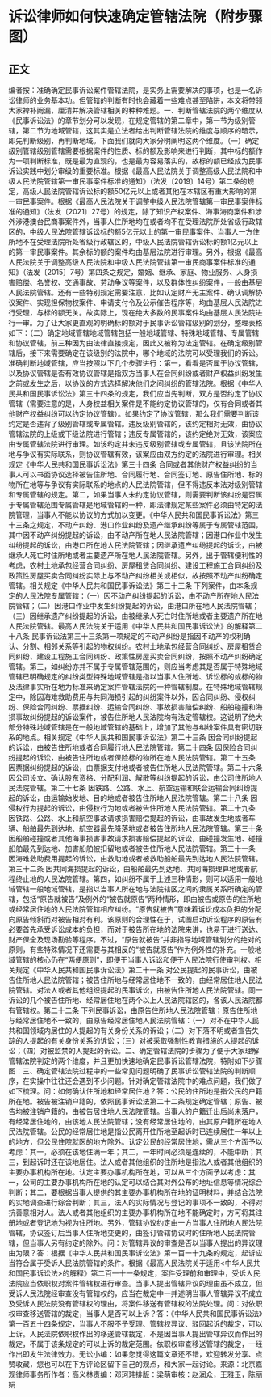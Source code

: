 # 诉讼律师如何快速确定管辖法院（附步骤图）
## 正文
编者按：准确确定民事诉讼案件管辖法院，是实务上需要解决的事项，也是一名诉讼律师的业务基本功。但管辖的判断有时也会藏着一些难点甚至陷阱，本文将带领大家裨补阙漏，厘清并解决管辖相关的种种难题。一、判断管辖法院的两个维度从《民事诉讼法》的章节划分可以发现，在规定管辖的第二章中，第一节为级别管辖，第二节为地域管辖，这其实是立法者给出判断管辖法院的维度与顺序的暗示，即先判断级别，再判断地域。下面我们就向大家分明阐明这两个维度。（一）确定级别管辖级别管辖需要根据案件的性质、标的额及影响来进行判断，其中标的额作为一项判断标准，既是最为直观的，也是最为容易落实的，故标的额已经成为民事诉讼实践中划分审级的重要标准。根据《最高人民法院关于调整高级人民法院和中级人民法院管辖第一审民事案件标准的通知》（法发〔2019〕14号）第二条的规定，高级人民法院管辖诉讼标的额50亿元以上或者其他在本辖区有重大影响的第一审民事案件。根据《最高人民法院关于调整中级人民法院管辖第一审民事案件标准的通知》（法发〔2021〕27号）的规定，除了知识产权案件、海事海商案件和涉外涉港澳台民商事案件外，当事人住所地均在或者均不在受理法院所处省级行政辖区的，中级人民法院管辖诉讼标的额5亿元以上的第一审民事案件。当事人一方住所地不在受理法院所处省级行政辖区的，中级人民法院管辖诉讼标的额1亿元以上的第一审民事案件。其余标的额的案件均由基层法院进行审理。另外，根据《最高人民法院关于调整高级人民法院和中级人民法院管辖第一审民商事案件标准的通知》（法发〔2015〕7号）第四条之规定，婚姻、继承、家庭、物业服务、人身损害赔偿、名誉权、交通事故、劳动争议等案件，以及群体性纠纷案件，一般由基层人民法院管辖。还有一些特别规定需要注意，比如认定财产无主案件、确认调解协议案件、实现担保物权案件、申请支付令及公示催告程序等，均由基层人民法院进行受理，与标的额无关。故实际上，现在绝大多数的民事案件均由基层人民法院进行一审。为了让大家更直观的明确标的额对于民事诉讼管辖级别的划分，整理表格如下：（二）确定地域管辖地域管辖包括一般地域管辖、特殊地域管辖、专属管辖和协议管辖，前三种因为由法律直接规定，因此又被称为法定管辖。在确定级别管辖后，接下来需要确定在该级别的法院中，哪个地域的法院可以受理我们的诉讼。准确判断地域管辖，应当按照以下几个步骤进行：第一，看看是否属于协议管辖，以及协议管辖是否有效协议管辖是指双方当事人在合同纠纷或者财产权益纠纷发生之前或发生之后，以协议的方式选择解决他们之间纠纷的管辖法院。根据《中华人民共和国民事诉讼法》第三十四条的规定，我们应当先判断，双方是否约定了协议管辖（需要注意的是，人身权益相关案件是不能约定协议管辖的，仅有合同或者其他财产权益纠纷可以约定协议管辖）。如果约定了协议管辖，那么我们需要判断该约定是否违背了级别管辖或专属管辖。违反级别管辖的，该约定相对无效，由协议管辖法院的上级或下级法院进行管辖；违反专属管辖的，该约定绝对无效，该案应由专属管辖法院进行审理。如该约定并未违反级别管辖或专属管辖，且该法院所在地与争议有实际联系，则协议管辖有效，该案应由双方约定的法院进行审理。相关规定《中华人民共和国民事诉讼法》第三十四条 合同或者其他财产权益纠纷的当事人可以书面协议选择被告住所地、合同履行地、合同签订地、原告住所地、标的物所在地等与争议有实际联系的地点的人民法院管辖，但不得违反本法对级别管辖和专属管辖的规定。第二，如果当事人未约定协议管辖，则需要判断该纠纷是否属于专属管辖范围专属管辖是地域管辖的一种，即法律规定某些案件必须由特定的法院管理，当事人不能以协议的方式加以变更。《中华人民共和国民事诉讼法》第三十三条之规定，不动产纠纷、港口作业纠纷及遗产继承纠纷等属于专属管辖范围，其中因不动产纠纷提起的诉讼，由不动产所在地人民法院管辖；因港口作业中发生纠纷提起的诉讼，由港口所在地人民法院管辖；因继承遗产纠纷提起的诉讼，由被继承人死亡时住所地或者主要遗产所在地人民法院管辖。另外，出于管辖便利性的考虑，农村土地承包经营合同纠纷、房屋租赁合同纠纷、建设工程施工合同纠纷及政策性房屋买卖合同纠纷实际上与不动产纠纷相关或相似，故按照不动产纠纷确定管辖。相关规定《中华人民共和国民事诉讼法》第三十三条 下列案件，由本条规定的人民法院专属管辖：（一）因不动产纠纷提起的诉讼，由不动产所在地人民法院管辖；（二）因港口作业中发生纠纷提起的诉讼，由港口所在地人民法院管辖；（三）因继承遗产纠纷提起的诉讼，由被继承人死亡时住所地或者主要遗产所在地人民法院管辖。最高人民法院关于适用《中华人民共和国民事诉讼法》的解释第二十八条 民事诉讼法第三十三条第一项规定的不动产纠纷是指因不动产的权利确认、分割、相邻关系等引起的物权纠纷。农村土地承包经营合同纠纷、房屋租赁合同纠纷、建设工程施工合同纠纷、政策性房屋买卖合同纠纷，按照不动产纠纷确定管辖。第三，如纠纷亦并不属于专属管辖范围的，则应当考虑其是否属于特殊地域管辖已明确规定的纠纷类型特殊地域管辖是指以当事人住所地、诉讼标的或标的物及法律事实所在地为标准来确定案件管辖法院的一种管辖制度。在特殊地域管辖规定中，除因海难救助费用与共同海损引起的纠纷案件以外，因合同纠纷、侵权纠纷、保险合同纠纷、票据纠纷、运输合同纠纷、事故损害赔偿纠纷、船舶碰撞和海损事故纠纷提起的诉讼案件，被告住所地人民法院均有法定管辖权。这说明了绝大部分特殊地域管辖是在一般地域管辖的基础上，增加了其他与纠纷案件具有密切联系的地点。相关规定《中华人民共和国民事诉讼法》第二十三条 因合同纠纷提起的诉讼，由被告住所地或者合同履行地人民法院管辖。第二十四条 因保险合同纠纷提起的诉讼，由被告住所地或者保险标的物所在地人民法院管辖。第二十五条 因票据纠纷提起的诉讼，由票据支付地或者被告住所地人民法院管辖。第二十六条 因公司设立、确认股东资格、分配利润、解散等纠纷提起的诉讼，由公司住所地人民法院管辖。第二十七条 因铁路、公路、水上、航空运输和联合运输合同纠纷提起的诉讼，由运输始发地、目的地或者被告住所地人民法院管辖。第二十八条 因侵权行为提起的诉讼，由侵权行为地或者被告住所地人民法院管辖。第二十九条 因铁路、公路、水上和航空事故请求损害赔偿提起的诉讼，由事故发生地或者车辆、船舶最先到达地、航空器最先降落地或者被告住所地人民法院管辖。第三十条 因船舶碰撞或者其他海事损害事故请求损害赔偿提起的诉讼，由碰撞发生地、碰撞船舶最先到达地、加害船舶被扣留地或者被告住所地人民法院管辖。第三十一条 因海难救助费用提起的诉讼，由救助地或者被救助船舶最先到达地人民法院管辖。第三十二条 因共同海损提起的诉讼，由船舶最先到达地、共同海损理算地或者航程终止地的人民法院管辖。第四，如纠纷不属于上述三种情形，则可以适用一般地域管辖一般地域管辖，是指以当事人所在地与法院辖区之间的隶属关系所确定的管辖，包括“原告就被告”及例外的“被告就原告”两种情形，即由被告或原告的住所地或经常居住地的人民法院管辖相应纠纷。“原告就被告”意味着诉讼成本负担的分配向原告倾斜而对被告相对有利。该原则的合理性在于，试图启动诉讼程序的原告有必要首先承受诉讼成本的负担，而对于被告所在地的法院来讲，也易于进行送达、财产保全及现场勘验等程序。不过，“原告就被告”并非指导地域管辖划分的绝对的原则，有些特殊情况下还需要与其相反的“被告就原告”作为例外性的补充。一般地域管辖的核心仍在“两便原则”，即便于当事人诉讼和便于人民法院行使审判权。相关规定《中华人民共和国民事诉讼法》第二十一条 对公民提起的民事诉讼，由被告住所地人民法院管辖；被告住所地与经常居住地不一致的，由经常居住地人民法院管辖。对法人或者其他组织提起的民事诉讼，由被告住所地人民法院管辖。同一诉讼的几个被告住所地、经常居住地在两个以上人民法院辖区的，各该人民法院都有管辖权。第二十二条 下列民事诉讼，由原告住所地人民法院管辖；原告住所地与经常居住地不一致的，由原告经常居住地人民法院管辖：（一）对不在中华人民共和国领域内居住的人提起的有关身份关系的诉讼；（二）对下落不明或者宣告失踪的人提起的有关身份关系的诉讼；（三）对被采取强制性教育措施的人提起的诉讼；（四）对被监禁的人提起的诉讼。二、确定管辖法院的步骤为了便于大家理解管辖法院判定的两个维度，并且更加快速地确定民事诉讼管辖法院，特附如下步骤图：三、确定管辖法院过程中的一些常见问题明确了民事诉讼管辖法院的判断顺序，在实操中往往还会遇到不少问题。针对确定管辖法院中的难点问题，我们做了如下梳理。问：如何确认住所地和经常居住地？答：公民的住所地是指公民的户籍所在地。被告被注销户籍的，依照民事诉讼法第二十二条规定确定管辖；原告、被告均被注销户籍的，由被告居住地人民法院管辖。当事人的户籍迁出后尚未落户，有经常居住地的，由该地人民法院管辖；没有经常居住地的，由其原户籍所在地人民法院管辖。公民的经常居住地是指公民离开住所地至起诉时已连续居住一年以上的地方，但公民住院就医的地方除外。认定公民的经常居住地，需从三个方面予以考虑：其一，必须在该地住满一年；其二，一年时间必须是连续的，不能中断；其三，到起诉时还在该地居住。法人或者其他组织的住所地是指法人或者其他组织的主要办事机构所在地。认定主要办事机构所在地，可以从三个方面予以考虑：其一，公司的主要办事机构所在地的认定可以结合其对外公布的地址信息等情况综合判断；其二，要根据当事人提供的其主要办事机构所在地的证明材料，并结合法院的实地调查进行综合判断；其三，法人的实际情况与登记的事项不一致的，不得对抗善意相对人。法人或者其他组织的主要办事机构所在地不能确定时，方可将其注册地或者登记地为视为住所地。另外，管辖协议约定由一方当事人住所地人民法院管辖，协议签订后当事人住所地变更的，由签订管辖协议时的住所地人民法院管辖，但当事人另有约定的除外。问：对管辖异议的审查是否以当事人提出的异议理由为限？答：根据《中华人民共和国民事诉讼法》第一百一十九条的规定，起诉应当符合属于受诉人民法院管辖的条件。根据《最高人民法院关于适用<中华人民共和国民事诉讼法>的解释》第二百一十一条规定，案件受理前和审理中，受诉人民法院应当依职权对案件管辖权进行审查。当事人提出管辖异议的理由虽不成立，但受诉人民法院经审查没有管辖权的，应当在裁定中一并述明当事人管辖异议不成立及受诉人民法院没有管辖权的理由，将案件移送有管辖权的法院处理。问：对依职权审查移送管辖的裁定，当事人是否可以上诉？答：《中华人民共和国民事诉讼法》第一百五十四条规定，当事人不服不予受理、管辖权异议、驳回起诉的裁定，可以上诉。人民法院依职权作出的移送管辖裁定，不是因当事人提出管辖异议而作出的裁定，不属于该条规定的可以上诉的裁定范围。依职权审查移送管辖的裁定，一经作出即发生法律效力。无讼小编：如果您觉得这篇文章还不错，欢迎转发分享、点赞收藏，您也可以在下方评论区留下自己的观点，和大家一起讨论。来源：北京嘉观律师事务所作者：高义林责编：邓珂玮排版：梁萌审核：赵润众，王雅玉，陈丽娟